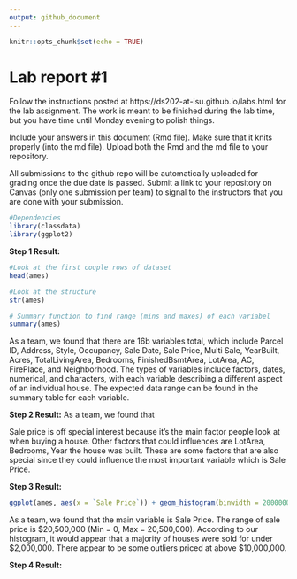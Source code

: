 ```yaml
---
output: github_document
---
```


<!-- README.md is generated from README.Rmd. Please edit the README.Rmd file -->


```r
knitr::opts_chunk$set(echo = TRUE)
```

# Lab report #1

Follow the instructions posted at https://ds202-at-isu.github.io/labs.html for the lab assignment. The work is meant to be finished during the lab time, but you have time until Monday evening to polish things.

Include your answers in this document (Rmd file). Make sure that it knits properly (into the md file). Upload both the Rmd and the md file to your repository.  

All submissions to the github repo will be automatically uploaded for grading once the due date is passed.
Submit a link to your repository on Canvas (only one submission per team) to signal to the instructors that you are done with your submission.
```r
#Dependencies
library(classdata)
library(ggplot2)
```


**Step 1 Result:**
```r
#Look at the first couple rows of dataset
head(ames)
```


```r
#Look at the structure
str(ames)
```
```r
# Summary function to find range (mins and maxes) of each variabel
summary(ames)
```

As a team, we found that there are 16b variables total, which include Parcel ID, Address, Style, Occupancy, Sale Date, Sale Price, Multi Sale, YearBuilt, Acres, TotalLivingArea, Bedrooms, FinishedBsmtArea, LotArea, AC, FirePlace, and Neighborhood. The types of variables include factors, dates, numerical, and characters, with each variable describing a different aspect of an individual house. The expected data range can be found in the summary table for each variable. 

**Step 2 Result:**
As a team, we found that

Sale price is off special interest because it's the main factor people look at when buying a house. Other factors that could influences are LotArea, Bedrooms, Year the house was built. These are some factors that are also special since they could influence the most important variable which is Sale Price. 

**Step 3 Result:**
```r
ggplot(ames, aes(x = `Sale Price`)) + geom_histogram(binwidth = 2000000, fill = "blue") + ggtitle("Histogram of Sales Price")
```

As a team, we found that the main variable is Sale Price. The range of sale price is $20,500,000 (Min = 0, Max = 20,500,000). According to our histogram, it would appear that a majority of houses were sold for under $2,000,000. There appear to be some outliers priced at above $10,000,000.

**Step 4 Result:**
